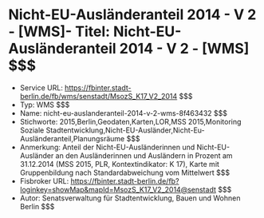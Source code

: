 # Nicht-EU-Ausländeranteil 2014 - V 2 - [WMS]- Titel: Nicht-EU-Ausländeranteil 2014 - V 2 - [WMS] $$$
- Service URL: https://fbinter.stadt-berlin.de/fb/wms/senstadt/MsozS_K17_V2_2014 $$$
- Typ: WMS $$$
- Name: nicht-eu-auslanderanteil-2014-v-2-wms-8f463432 $$$
- Stichworte: 2015,Berlin,Geodaten,Karten,LOR,MSS 2015,Monitoring Soziale Stadtentwicklung,Nicht-EU-Ausländer,Nicht-Eu-Ausländeranteil,Planungsräume $$$
- Anmerkung: Anteil der Nicht-EU-Ausländerinnen und Nicht-EU-Ausländer an den Ausländerinnen und Ausländern in Prozent am 31.12.2014 (MSS 2015, PLR, Kontextindikator: K 17), Karte mit Gruppenbildung nach Standardabweichung vom Mittelwert $$$
- Fisbroker URL: https://fbinter.stadt-berlin.de/fb?loginkey=showMap&mapId=MsozS_K17_V2_2014@senstadt $$$
- Autor: Senatsverwaltung für Stadtentwicklung, Bauen und Wohnen Berlin $$$
